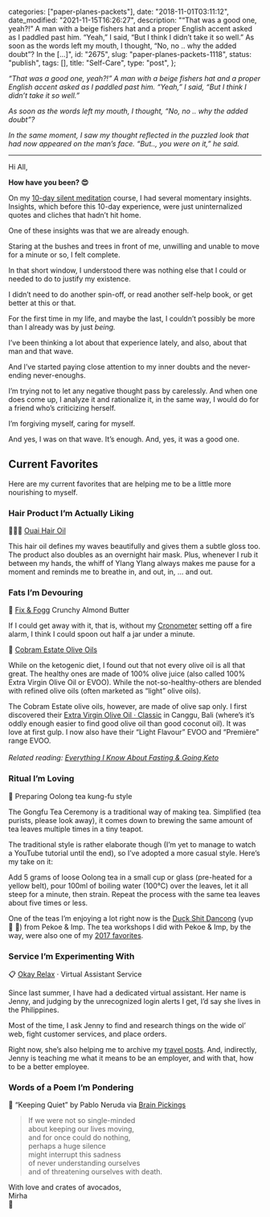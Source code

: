 
  categories: ["paper-planes-packets"],
  date: "2018-11-01T03:11:12",
  date_modified: "2021-11-15T16:26:27",
  description:
    "“That was a good one, yeah?!” A man with a beige fishers hat and a proper English accent asked as I paddled past him. “Yeah,” I said, “But I think I didn’t take it so well.” As soon as the words left my mouth, I thought, “No, no .. why the added doubt”? In the […]",
  id: "2675",
  slug: "paper-planes-packets-1118",
  status: "publish",
  tags: [],
  title: "Self-Care",
  type: "post",
};


_“That was a good one, yeah?!” A man with a beige fishers hat and a proper English accent asked as I paddled past him. “Yeah,” I said, “But I think I didn’t take it so well.”_

_As soon as the words left my mouth, I thought, “No, no .. why the added doubt”?_

_In the same moment, I saw my thought reflected in the puzzled look that had now appeared on the man’s face. “But.., you were on it,” he said._

---

Hi All,

**How have you been? 😍**

On my [10-day silent meditation](http://www.thespinoffproject.com/meditator-month/) course, I had several momentary insights. Insights, which before this 10-day experience, were just uninternalized quotes and cliches that hadn’t hit home.

One of these insights was that we are already enough.

Staring at the bushes and trees in front of me, unwilling and unable to move for a minute or so, I felt complete.

In that short window, I understood there was nothing else that I could or needed to do to justify my existence.

I didn’t need to do another spin-off, or read another self-help book, or get better at this or that.

For the first time in my life, and maybe the last, I couldn’t possibly be more than I already was by just _being._

I’ve been thinking a lot about that experience lately, and also, about that man and that wave.

And I’ve started paying close attention to my inner doubts and the never-ending never-enoughs.

I’m trying not to let any negative thought pass by carelessly. And when one does come up, I analyze it and rationalize it, in the same way, I would do for a friend who’s criticizing herself.

I’m forgiving myself, caring for myself.

And yes, I was on that wave. It’s enough. And, yes, it was a good one.

## Current Favorites

Here are my current favorites that are helping me to be a little more nourishing to myself.

### Hair Product I’m Actually Liking

🧖🏻‍♀️ [Ouai Hair Oil](https://theouai.com/products/hair-oil)

This hair oil defines my waves beautifully and gives them a subtle gloss too. The product also doubles as an overnight hair mask. Plus, whenever I rub it between my hands, the whiff of Ylang Ylang always makes me pause for a moment and reminds me to breathe in, and out, in, … and out.

### Fats I’m Devouring

🥄 [Fix & Fogg](https://fixandfogg.com/) Crunchy Almond Butter

If I could get away with it, that is, without my [Cronometer](/letters/paper-planes-packets-1018/#keto-tools) setting off a fire alarm, I think I could spoon out half a jar under a minute.

🍳 [Cobram Estate Olive Oils](https://cobramestate.com.au/our-oils)

While on the ketogenic diet, I found out that not every olive oil is all that great. The healthy ones are made of 100% olive juice (also called 100% Extra Virgin Olive Oil or EVOO). While the not-so-healthy-others are blended with refined olive oils (often marketed as “light” olive oils).

The Cobram Estate olive oils, however, are made of olive sap only. I first discovered their [Extra Virgin Olive Oil · Classic](https://cobramestate.com.au/our-oils/everyday-essentials/classic-flavour) in Canggu, Bali (where’s it’s oddly enough easier to find good olive oil than good coconut oil). It was love at first gulp. I now also have their “Light Flavour” EVOO and “Première” range EVOO.\
\
_Related reading: [Everything I Know About Fasting & Going Keto](/posts/fasting-keto/)_

### Ritual I’m Loving

🍵 Preparing Oolong tea kung-fu style

The Gongfu Tea Ceremony is a traditional way of making tea. Simplified (tea purists, please look away), it comes down to brewing the same amount of tea leaves multiple times in a tiny teapot.

The traditional style is rather elaborate though (I’m yet to manage to watch a YouTube tutorial until the end), so I’ve adopted a more casual style. Here’s my take on it:

Add 5 grams of loose Oolong tea in a small cup or glass (pre-heated for a yellow belt), pour 100ml of boiling water (100°C) over the leaves, let it all steep for a minute, then strain. Repeat the process with the same tea leaves about five times or less.

One of the teas I’m enjoying a lot right now is the [Duck Shit Dancong](https://www.pekoeandimp.com/store/p225/Duck_Shit_Dancong.html) (yup 🦆 💩) from Pekoe & Imp. The tea workshops I did with Pekoe & Imp, by the way, were also one of my [2017 favorites](/posts/favorite-things-2017/#tea-faves).

### Service I’m Experimenting With

📋 [Okay Relax](https://okayrelax.com) · Virtual Assistant Service

Since last summer, I have had a dedicated virtual assistant. Her name is Jenny, and judging by the unrecognized login alerts I get, I’d say she lives in the Philippines.

Most of the time, I ask Jenny to find and research things on the wide ol’ web, fight customer services, and place orders.

Right now, she’s also helping me to archive my [travel posts](/travel-archives/). And, indirectly, Jenny is teaching me what it means to be an employer, and with that, how to be a better employee.

### Words of a Poem I’m Pondering

🔖 “Keeping Quiet” by Pablo Neruda via [Brain Pickings](https://www.brainpickings.org/2015/05/28/keeping-quiet-sylvia-boorstein-reads-pablo-neruda/)

> If we were not so single-minded\
> about keeping our lives moving,\
> and for once could do nothing,\
> perhaps a huge silence\
> might interrupt this sadness\
> of never understanding ourselves\
> and of threatening ourselves with death.

With love and crates of avocados,\
Mirha\
🥑
